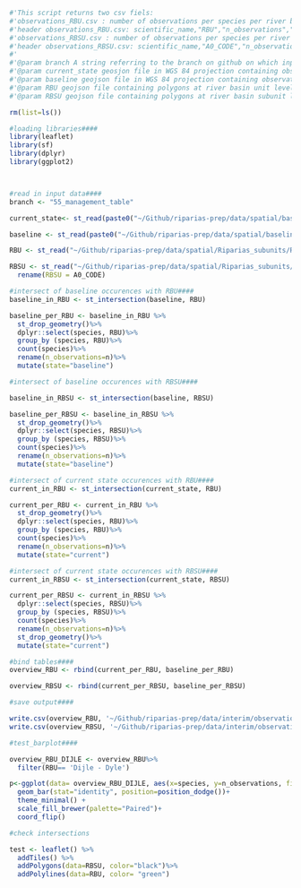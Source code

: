 
```r
#'This script returns two csv fiels:
#'observations_RBU.csv : number of observations per species per river basin unit per state (baseline or current) 
#'header observations_RBU.csv: scientific_name,"RBU","n_observations","state"
#'observations_RBSU.csv : number of observations per species per river basin subunit per state (baseline or current)
#'header observations_RBSU.csv: scientific_name,"A0_CODE","n_observations","state"
#'
#'@param branch A string referring to the branch on github on which input data is read in
#'@param current_state geosjon file in WGS 84 projection containing observations referring to 'current state'
#'@param baseline geojson file in WGS 84 projection containing observations referring to 'baseline state'
#'@param RBU geojson file containing polygons at river basin unit level
#'@param RBSU geojson file containing polygons at river basin subunit level

rm(list=ls())

#loading libraries####
library(leaflet)
library(sf)
library(dplyr)
library(ggplot2)



#read in input data####
branch <- "55_management_table"

current_state<- st_read(paste0("~/Github/riparias-prep/data/spatial/baseline/current_state.geojson"))

baseline <- st_read(paste0("~/Github/riparias-prep/data/spatial/baseline/baseline.geojson"))

RBU <- st_read("~/Github/riparias-prep/data/spatial/Riparias_subunits/RBU_RIPARIAS_12_02_2021.geojson")

RBSU <- st_read("~/Github/riparias-prep/data/spatial/Riparias_subunits/RBSU_RIPARIAS_12_02_2021.geojson")%>%
  rename(RBSU = A0_CODE)

#intersect of baseline occurences with RBU####
baseline_in_RBU <- st_intersection(baseline, RBU)

baseline_per_RBU <- baseline_in_RBU %>%
  st_drop_geometry()%>%
  dplyr::select(species, RBU)%>%
  group_by (species, RBU)%>%
  count(species)%>%
  rename(n_observations=n)%>%
  mutate(state="baseline")

#intersect of baseline occurences with RBSU####

baseline_in_RBSU <- st_intersection(baseline, RBSU)

baseline_per_RBSU <- baseline_in_RBSU %>%
  st_drop_geometry()%>%
  dplyr::select(species, RBSU)%>%
  group_by (species, RBSU)%>%
  count(species)%>%
  rename(n_observations=n)%>%
  mutate(state="baseline")

#intersect of current state occurences with RBU####
current_in_RBU <- st_intersection(current_state, RBU)

current_per_RBU <- current_in_RBU %>%
  st_drop_geometry()%>%
  dplyr::select(species, RBU)%>%
  group_by (species, RBU)%>%
  count(species)%>%
  rename(n_observations=n)%>%
  mutate(state="current")

#intersect of current state occurences with RBSU####
current_in_RBSU <- st_intersection(current_state, RBSU)

current_per_RBSU <- current_in_RBSU %>%
  dplyr::select(species, RBSU)%>%
  group_by (species, RBSU)%>%
  count(species)%>%
  rename(n_observations=n)%>%
  st_drop_geometry()%>%
  mutate(state="current")

#bind tables####
overview_RBU <- rbind(current_per_RBU, baseline_per_RBU)

overview_RBSU <- rbind(current_per_RBSU, baseline_per_RBSU)

#save output####

write.csv(overview_RBU, '~/Github/riparias-prep/data/interim/observations_RBU.csv', row.names=FALSE)
write.csv(overview_RBSU, '~/Github/riparias-prep/data/interim/observations_RBSU.csv', row.names=FALSE)

#test_barplot####

overview_RBU_DIJLE <- overview_RBU%>%
  filter(RBU== 'Dijle - Dyle')

p<-ggplot(data= overview_RBU_DIJLE, aes(x=species, y=n_observations, fill= state)) +
  geom_bar(stat="identity", position=position_dodge())+
  theme_minimal() +
  scale_fill_brewer(palette="Paired")+
  coord_flip()

#check intersections

test <- leaflet() %>% 
  addTiles() %>% 
  addPolygons(data=RBSU, color="black")%>%
  addPolylines(data=RBU, color= "green")
  
```